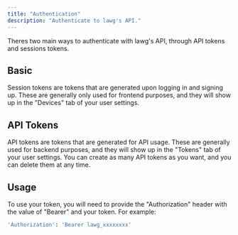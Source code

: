 ```yaml
---
title: "Authentication"
description: "Authenticate to lawg's API."
---
```


Theres two main ways to authenticate with lawg's API, through API tokens and sessions tokens.

## Basic

Session tokens are tokens that are generated upon logging in and signing up. These are generally only used for frontend purposes, and they will show up in the "Devices" tab of your user settings.

## API Tokens

API tokens are tokens that are generated for API usage. These are generally used for backend purposes, and they will show up in the "Tokens" tab of your user settings. You can create as many API tokens as you want, and you can delete them at any time.

## Usage

To use your token, you will need to provide the "Authorization" header with the value of "Bearer" and your token. For example:

```bash
'Authorization': 'Bearer lawg_xxxxxxxx'
```
